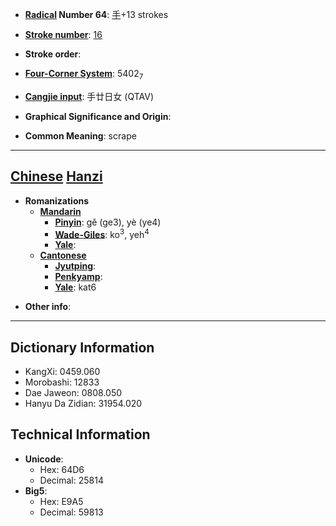 * '''[[Wiktionary:Chinese radical index| Radical]] Number 64''': [[Wiktionary:Chinese radical index 手|手]]+13 strokes

* '''[[Wiktionary:Chinese total strokes index|Stroke number]]''': [[Wiktionary:Chinese total strokes index 16|16]]

* '''Stroke order''': 

* '''[[Wiktionary:Chinese four corner index|Four-Corner System]]''': 5402<sub>7</sub>

* '''[[Wiktionary:Chinese Cangjie index|Cangjie input]]''': 手廿日女 (QTAV)

* '''Graphical Significance and Origin''': 

* '''Common Meaning''': scrape

----

== [[Chinese]] [[Hanzi]] ==

* '''Romanizations'''
** '''[[Mandarin]]'''
*** '''[[Pinyin]]''': gě (ge3), yè (ye4)
*** '''[[Wade-Giles]]''': ko<sup>3</sup>, yeh<sup>4</sup>
*** '''[[Yale]]''': 
** '''[[Cantonese]]'''
*** '''[[Jyutping]]''':
*** '''[[Penkyamp]]''': 
*** '''[[Yale]]''': kat6

* '''Other info''': 

----

== Dictionary Information ==

* KangXi: 0459.060
* Morobashi: 12833
* Dae Jaweon: 0808.050
* Hanyu Da Zidian: 31954.020

== Technical Information ==

* '''Unicode''':
** Hex: 64D6
** Decimal: 25814
* '''Big5''':
** Hex: E9A5
** Decimal: 59813